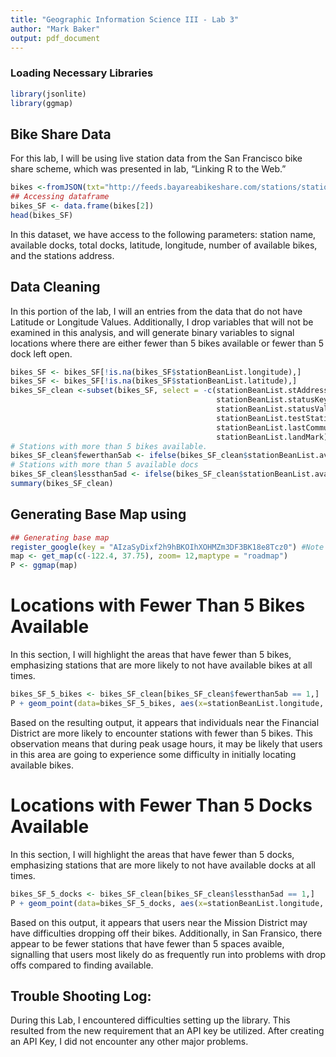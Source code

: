 ```yaml
---
title: "Geographic Information Science III - Lab 3"
author: "Mark Baker"
output: pdf_document
---
```


### Loading Necessary Libraries
```r
library(jsonlite)
library(ggmap)
```

## Bike Share Data
For this lab, I will be using live station data from the San Francisco bike share scheme, which was presented in \textit{Singleton et al} lab, "Linking R to the Web." 

```r
bikes <-fromJSON(txt="http://feeds.bayareabikeshare.com/stations/stations.json")
## Accessing dataframe
bikes_SF <- data.frame(bikes[2])
head(bikes_SF)
```

In this dataset, we have access to the following parameters: station name, available docks, total docks, latitude, longitude, number of available bikes, and the stations address.

## Data Cleaning
In this portion of the lab, I will an entries from the data that do not have Latitude or Longitude Values. Additionally, I drop variables that will not be examined in this analysis, and will generate binary variables to signal locations where there are either fewer than 5 bikes available or fewer than 5 dock left open.

```r
bikes_SF <- bikes_SF[!is.na(bikes_SF$stationBeanList.longitude),]
bikes_SF <- bikes_SF[!is.na(bikes_SF$stationBeanList.latitude),]
bikes_SF_clean <-subset(bikes_SF, select = -c(stationBeanList.stAddress2,
                                              stationBeanList.statusKey,
                                              stationBeanList.statusValue,
                                              stationBeanList.testStation,
                                              stationBeanList.lastCommunicationTime,
                                              stationBeanList.landMark))
# Stations with more than 5 bikes available.
bikes_SF_clean$fewerthan5ab <- ifelse(bikes_SF_clean$stationBeanList.availableBikes < 5, 1, 0)
# Stations with more than 5 available docs
bikes_SF_clean$lessthan5ad <- ifelse(bikes_SF_clean$stationBeanList.availableDocks < 5, 1, 0)
summary(bikes_SF_clean)
```

## Generating Base Map using \textbf{ggmap}
```r
## Generating base map
register_google(key = "AIzaSyDixf2h9hBKOIhXOHMZm3DF3BK18e8Tcz0") #Note API regenerated after lab was submitted
map <- get_map(c(-122.4, 37.75), zoom= 12,maptype = "roadmap")
P <- ggmap(map) 
```

# Locations with Fewer Than 5 Bikes Available
In this section, I will highlight the areas that have fewer than 5 bikes, emphasizing stations that are more likely to not have available bikes at all times.

```r
bikes_SF_5_bikes <- bikes_SF_clean[bikes_SF_clean$fewerthan5ab == 1,]
P + geom_point(data=bikes_SF_5_bikes, aes(x=stationBeanList.longitude, y=stationBeanList.latitude),size=1.5)
```
\newline
Based on the resulting output, it appears that individuals near the Financial District are more likely to encounter stations with fewer than 5 bikes. This observation means that during peak usage hours, it may be likely that users in this area are going to experience some difficulty in initially locating available bikes.

# Locations with Fewer Than 5 Docks Available
In this section, I will highlight the areas that have fewer than 5 docks, emphasizing stations that are more likely to not have available docks at all times.

```r
bikes_SF_5_docks <- bikes_SF_clean[bikes_SF_clean$lessthan5ad == 1,]
P + geom_point(data=bikes_SF_5_docks, aes(x=stationBeanList.longitude, y=stationBeanList.latitude),size=1.5)
```
\newline
Based on this output, it appears that users near the Mission District may have difficulties dropping off their bikes. Additionally, in San Fransico, there appear to be fewer stations that have fewer than 5 spaces avaible, signalling that users most likely do as frequently run into problems with drop offs compared to finding available. 

## Trouble Shooting Log:
During this Lab, I encountered difficulties setting up the \textbf{ggmaps} library. This resulted from the new requirement that an API key be utilized. After creating an API Key, I did not encounter any other major problems.